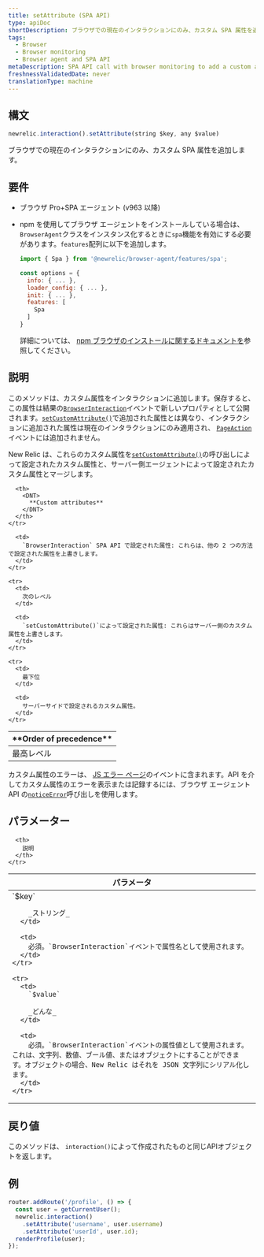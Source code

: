 ```yaml
---
title: setAttribute (SPA API)
type: apiDoc
shortDescription: ブラウザでの現在のインタラクションにのみ、カスタム SPA 属性を追加します。
tags:
  - Browser
  - Browser monitoring
  - Browser agent and SPA API
metaDescription: SPA API call with browser monitoring to add a custom attribute only to the current interaction.
freshnessValidatedDate: never
translationType: machine
---
```


## 構文

```js
newrelic.interaction().setAttribute(string $key, any $value)
```

ブラウザでの現在のインタラクションにのみ、カスタム SPA 属性を追加します。

## 要件

* ブラウザ Pro+SPA エージェント (v963 以降)

* npm を使用してブラウザ エージェントをインストールしている場合は、 `BrowserAgent`クラスをインスタンス化するときに`spa`機能を有効にする必要があります。`features`配列に以下を追加します。

  ```js
  import { Spa } from '@newrelic/browser-agent/features/spa';

  const options = {
    info: { ... },
    loader_config: { ... },
    init: { ... },
    features: [
      Spa
    ]
  }
  ```

  詳細については、 [npm ブラウザのインストールに関するドキュメントを](https://www.npmjs.com/package/@newrelic/browser-agent#new-relic-browser-agent)参照してください。

## 説明

このメソッドは、カスタム属性をインタラクションに追加します。保存すると、この属性は結果の[`BrowserInteraction`](/docs/insights/explore-data/attributes/browser-default-attributes-insights#browserinteraction-attributes)イベントで新しいプロパティとして公開されます。[`setCustomAttribute()`](/docs/browser/new-relic-browser/browser-agent-apis/browser-api-newrelicsetcustomattribute)で追加された属性とは異なり、インタラクションに追加された属性は現在のインタラクションにのみ適用され、 [`PageAction`](/docs/insights/explore-data/attributes/browser-default-attributes-insights#pageaction-list)イベントには追加されません。

New Relic は、これらのカスタム属性を[`setCustomAttribute()`](/docs/browser/new-relic-browser/browser-agent-apis/browser-api-newrelicsetcustomattribute)の呼び出しによって設定されたカスタム属性と、サーバー側エージェントによって設定されたカスタム属性とマージします。

<table>
  <thead>
    <tr>
      <th style={{ width: "200px" }}>
        <DNT>
          **Order of precedence**
        </DNT>
      </th>

      <th>
        <DNT>
          **Custom attributes**
        </DNT>
      </th>
    </tr>
  </thead>

  <tbody>
    <tr>
      <td>
        最高レベル
      </td>

      <td>
        `BrowserInteraction` SPA API で設定された属性: これらは、他の 2 つの方法で設定された属性を上書きします。
      </td>
    </tr>

    <tr>
      <td>
        次のレベル
      </td>

      <td>
        `setCustomAttribute()`によって設定された属性: これらはサーバー側のカスタム属性を上書きします。
      </td>
    </tr>

    <tr>
      <td>
        最下位
      </td>

      <td>
        サーバーサイドで設定されるカスタム属性。
      </td>
    </tr>
  </tbody>
</table>

カスタム属性のエラーは、 [JS エラー ページ](/docs/browser/new-relic-browser/browser-pro-features/javascript-errors-page-detect-analyze-errors)のイベントに含まれます。API を介してカスタム属性のエラーを表示または記録するには、ブラウザ エージェント API の[`noticeError`](/docs/browser/new-relic-browser/browser-agent-spa-api/newrelicnoticeerror-browser-agent-api)呼び出しを使用します。

## パラメーター

<table>
  <thead>
    <tr>
      <th width="25%">
        パラメータ
      </th>

      <th>
        説明
      </th>
    </tr>
  </thead>

  <tbody>
    <tr>
      <td>
        `$key`

        _ストリング_
      </td>

      <td>
        必須。`BrowserInteraction`イベントで属性名として使用されます。
      </td>
    </tr>

    <tr>
      <td>
        `$value`

        _どんな_
      </td>

      <td>
        必須。`BrowserInteraction`イベントの属性値として使用されます。これは、文字列、数値、ブール値、またはオブジェクトにすることができます。オブジェクトの場合、New Relic はそれを JSON 文字列にシリアル化します。
      </td>
    </tr>
  </tbody>
</table>

## 戻り値

このメソッドは、 `interaction()`によって作成されたものと同じAPIオブジェクトを返します。

## 例

```js
router.addRoute('/profile', () => {
  const user = getCurrentUser();
  newrelic.interaction()
    .setAttribute('username', user.username)
    .setAttribute('userId', user.id);
  renderProfile(user);
});
```
